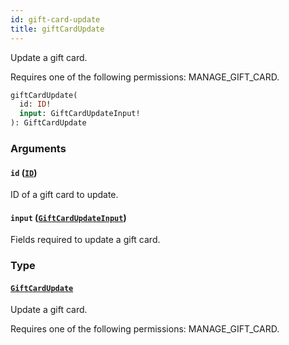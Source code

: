 ```yaml
---
id: gift-card-update
title: giftCardUpdate
---
```



Update a gift card. 

Requires one of the following permissions: MANAGE_GIFT_CARD.

```graphql
giftCardUpdate(
  id: ID!
  input: GiftCardUpdateInput!
): GiftCardUpdate
```


### Arguments

#### `id` ([`ID`](../../../developer/api-reference/scalars/id))

ID of a gift card to update.


#### `input` ([`GiftCardUpdateInput`](../../../developer/api-reference/inputs/gift-card-update-input))

Fields required to update a gift card.


### Type

#### [`GiftCardUpdate`](../../../developer/api-reference/objects/gift-card-update) 

Update a gift card. 

Requires one of the following permissions: MANAGE_GIFT_CARD.




